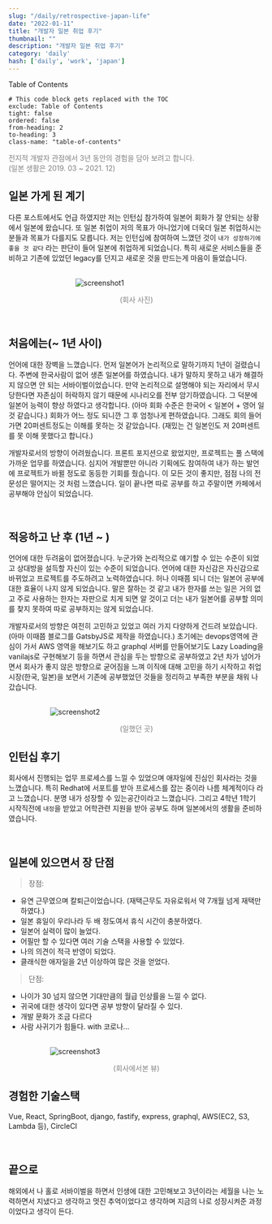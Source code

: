 ```yaml
---
slug: "/daily/retrospective-japan-life"
date: "2022-01-11"
title: "개발자 일본 취업 후기"
thumbnail: ""
description: "개발자 일본 취업 후기"
category: 'daily'
hash: ['daily', 'work', 'japan']
---
```


<div class="toc-title">Table of Contents</div>

```toc
# This code block gets replaced with the TOC
exclude: Table of Contents
tight: false
ordered: false
from-heading: 2
to-heading: 3
class-name: "table-of-contents"
```

<span style="color: gray; margin-top: 12px;">
  전지적 개발자 관점에서 3년 동안의 경험을 담아 보려고 합니다. <br/>
  (일본 생활은 2019. 03 ~ 2021. 12)
</span>

## 일본 가게 된 계기

다른 포스트에서도 언급 하였지만 저는 인턴십 참가하여 일본어 회화가 잘 안되는 상황에서 일본에 왔습니다. 또 일본 취업이 저의 목표가 아니었기에 더욱더 일본 취업하시는 분들과 목표가 다를지도 모릅니다.
저는 인턴십에 참여하여 느꼈던 것이 `내가 성장하기에 좋을 것 같다` 라는 판단이 들어 일본에 취업하게 되었습니다.
특히 새로운 서비스들을 준비하고 기존에 있었던 legacy를 던지고 새로운 것을 만드는게 마음이 들었습니다.

<br/>

<div class="img-container" style="display:flex;justify-content:center;">
  <div class="img-wrapper" style="width: 240px;">
    <img
      src="../../images/retrospective-japan-life/screenshot1.jpg"
      alt="screenshot1"
    />
  </div>
</div>
<p style="text-align: center;color:gray;">(회사 사진)</p>


<br/>

## 처음에는(~ 1년 사이)

언어에 대한 장벽을 느꼈습니다. 먼저 일본어가 논리적으로 말하기까지 1년이 걸렸습니다.
주변에 한국사람이 없어 생존 일본어를 하였습니다.
내가 말하지 못하고 내가 해결하지 않으면 안 되는 서바이벌이었습니다.
만약 논리적으로 설명해야 되는 자리에서 무시당한다면 자존심이 허락하지 않기 때문에 시나리오를 전부 암기하였습니다.
그 덕분에 일본어 능력이 향상 하였다고 생각합니다. (아마 회화 수준은 한국어 < 일본어 + 영어 일 것 같습니다.)
회화가 어느 정도 되니깐 그 후 엄청나게 편하였습니다.
그래도 회의 들어가면 20퍼센트정도는 이해를 못하는 것 같았습니다. (재밌는 건 일본인도 저 20퍼센트를 못 이해 못했다고 합니다.)

개발자로서의 방향이 어려웠습니다. 프론트 포지션으로 왔었지만, 프로젝트는 풀 스택에 가까운 업무를 하였습니다.
심지어 개발뿐만 아니라 기획에도 참여하여 내가 하는 발언에 프로젝트가 바뀔 정도로 동등한 기회를 줬습니다.
이 모든 것이 좋지만, 점점 나의 전문성은 떨어지는 것 처럼 느꼈습니다.
일이 끝나면 따로 공부를 하고 주말이면 카페에서 공부해야 안심이 되었습니다.

<br/>

## 적응하고 난 후 (1년 ~ )
언어에 대한 두려움이 없어졌습니다. 누군가와 논리적으로 얘기할 수 있는 수준이 되었고 상대방을 설득할 자신이 있는 수준이 되었습니다.
언어에 대한 자신감은 자신감으로 바뀌었고 프로젝트를 주도하려고 노력하였습니다.
허나 이때쯤 되니 더는 일본어 공부에 대한 효율이 나지 않게 되었습니다.
말은 잘하는 것 같고 내가 한자를 쓰는 일은 거의 없고 주로 사용하는 한자는 자판으로 치게 되면
알 것이고 더는 내가 일본어를 공부할 의미를 찾지 못하여 따로 공부하지는 않게 되었습니다.

개발자로서의 방향은 여전히 고민하고 있었고 여러 가지 다양하게 건드려 보았습니다. (아마 이때쯤 블로그를 GatsbyJS로 제작을 하였습니다.)
초기에는 devops영역에 관심이 가서 AWS 영역을 해보기도 하고 graphql 서버를 만들어보기도 Lazy Loading을 vanilajs로 구현해보기 등을
하면서 관심을 두는 방향으로 공부하였고 2년 차가 넘어가면서
회사가 좋지 않은 방향으로 굳어짐을 느껴 이직에 대해 고민을 하기 시작하고 취업 시장(한국, 일본)을 보면서
기존에 공부했었던 것들을 정리하고 부족한 부분을 채워 나갔습니다.

<br/>

<div class="img-container" style="display:flex;justify-content:center;">
  <div class="img-wrapper" style="width: 340px;">
    <img
      src="../../images/retrospective-japan-life/screenshot2.jpg"
      alt="screenshot2"
    />
  </div>
</div>
<p style="text-align: center;color:gray;">(일했던 곳)</p>

## 인턴십 후기
회사에서 진행되는 업무 프로세스를 느낄 수 있었으며 애자일에 진심인 회사라는 것을 느꼈습니다.
특히 Redhat에 서포트를 받아 프로세스를 잡는 중이라 나름 체계적이다 라고 느꼈습니다.
분명 내가 성장할 수 있는공간이라고 느꼈습니다.
그리고 4학년 1학기 시작직전에 `내정`을 받았고 어학관련 지원을 받아 공부도 하며 일본에서의 생활을 준비하였습니다.

<br/>

## 일본에 있으면서 장 단점
> 장점:
>>
  - 유연 근무였으며 칼퇴근이었습니다. (재택근무도 자유로워서 약 7개월 넘게 재택만 하였다.)
  - 일본 휴일이 우리나라 두 배 정도여서 휴식 시간이 충분하였다.
  - 일본어 실력이 많이 늘었다.
  - 어필만 할 수 있다면 여러 기술 스택을 사용할 수 있었다.
  - 나의 의견이 적극 반영이 되었다.
  - 클래식한 애자일을 2년 이상하여 많은 것을 얻었다.

> 단점:
>>
  - 나이가 30 넘지 않으면 기대만큼의 월급 인상률을 느낄 수 없다.
  - 귀국에 대한 생각이 있다면 공부 방향이 달라질 수 있다.
  - 개발 문화가 조금 다르다
  - 사람 사귀기가 힘들다. with 코로나...

<br/>

<div class="img-container" style="display:flex;justify-content:center;">
  <div class="img-wrapper" style="width: 340px;">
    <img
      src="../../images/retrospective-japan-life/screenshot3.jpg"
      alt="screenshot3"
    />
  </div>
</div>
<p style="text-align: center;color:gray;">(회사에서본 뷰)</p>

## 경험한 기술스택
Vue, React, SpringBoot, django, fastify, express, graphql, AWS(EC2, S3, Lambda 등), CircleCI

<br/>

## 끝으로
해외에서 나 홀로 서바이벌을 하면서 인생에 대한 고민해보고 3년이라는 세월을 나는 노력하면서 지냈다고 생각하고
멋진 추억이었다고 생각하며 지금의 나로 성장시켜준 과정이었다고 생각이 든다.

<br/>
<br/>
